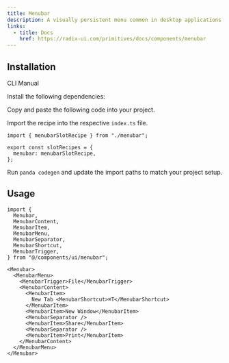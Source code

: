 ```yaml
---
title: Menubar
description: A visually persistent menu common in desktop applications that provides quick access to a consistent set of commands.
links:
  - title: Docs
    href: https://radix-ui.com/primitives/docs/components/menubar
---
```


<ComponentPreview name="menubar-demo" />

## Installation

<InstallationTabs>

<TabsList>
  <TabsTrigger value="cli">CLI</TabsTrigger>
  <TabsTrigger value="manual">Manual</TabsTrigger>
</TabsList>

<TabsContent value="cli">

<PackageRunner command="nore-ui-cli@latest add menubar" />

</TabsContent>

<TabsContent value="manual">

<Steps>

<Step>Install the following dependencies:</Step>

<PackageInstaller name="@radix-ui/react-menubar" />

<Step>Copy and paste the following code into your project.</Step>

<ComponentSource name="menubar.ts" type="slot-recipe" />

<ComponentSource name="menubar.tsx" type="component" />

<Step>Import the recipe into the respective `index.ts` file.</Step>

```tsx
import { menubarSlotRecipe } from "./menubar";

export const slotRecipes = {
  menubar: menubarSlotRecipe,
};
```

<Step>Run `panda codegen` and update the import paths to match your project setup.</Step>

</Steps>

</TabsContent>

</InstallationTabs>

## Usage

```tsx
import {
  Menubar,
  MenubarContent,
  MenubarItem,
  MenubarMenu,
  MenubarSeparator,
  MenubarShortcut,
  MenubarTrigger,
} from "@/components/ui/menubar";
```

```tsx
<Menubar>
  <MenubarMenu>
    <MenubarTrigger>File</MenubarTrigger>
    <MenubarContent>
      <MenubarItem>
        New Tab <MenubarShortcut>⌘T</MenubarShortcut>
      </MenubarItem>
      <MenubarItem>New Window</MenubarItem>
      <MenubarSeparator />
      <MenubarItem>Share</MenubarItem>
      <MenubarSeparator />
      <MenubarItem>Print</MenubarItem>
    </MenubarContent>
  </MenubarMenu>
</Menubar>
```
